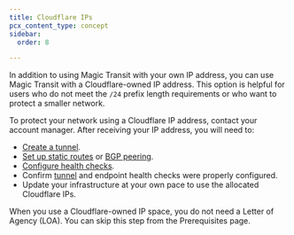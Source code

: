 ```yaml
---
title: Cloudflare IPs
pcx_content_type: concept
sidebar:
  order: 8

---
```



In addition to using Magic Transit with your own IP address, you can use Magic Transit with a Cloudflare-owned IP address. This option is helpful for users who do not meet the `/24` <GlossaryTooltip term="prefix">prefix</GlossaryTooltip> length requirements or who want to protect a smaller network.

To protect your network using a Cloudflare IP address, contact your account manager. After receiving your IP address, you will need to:

- [Create a tunnel](/magic-transit/how-to/configure-tunnels/).
- [Set up static routes](/magic-transit/how-to/configure-routes/#configure-static-routes) or [BGP peering](/magic-transit/how-to/configure-routes/#configure-bgp-routes).
- [Configure health checks](/magic-transit/how-to/run-endpoint-health-checks).
- Confirm [tunnel](/magic-transit/how-to/tunnel-health-checks/) and endpoint health checks were properly configured.
- Update your infrastructure at your own pace to use the allocated Cloudflare IPs.

When you use a Cloudflare-owned IP space, you do not need a <GlossaryTooltip term="letter of agency" link="/magic-transit/get-started/#draft-letter-of-agency">Letter of Agency (LOA)</GlossaryTooltip>. You can skip this step from the Prerequisites page.
